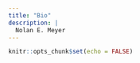 ```yaml
---
title: "Bio"
description: |
  Nolan E. Meyer
---
```


```r
knitr::opts_chunk$set(echo = FALSE)
```


